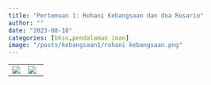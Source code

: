 ```yaml
---
title: "Pertemuan 1: Rohani Kebangsaan dan doa Rosario"
author: ""
date: "2023-08-18"
categories: [bksn,pendalaman iman]
image: "/posts/kebangsaan1/rohani kebangsaan.png"
---
```


|                                                 |                                               |
|---------------------------------|---------------------------------------|
| ![](/posts/kebangsaan1/IMG-20230818-WA0038.jpg) | ![](/posts/kebangsaan1/20230818_184809_1.jpg) |
